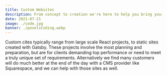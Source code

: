 ```yaml
---
title: Custom Websites
description: From concept to creation we're here to help you bring your ideas to life. Projects can range from working on existings projects, or starting something new with clean wireframes and a UI/UX spec.
date: 2021-07-21
image: ./code.jpg
banner: ./pexelsCoding.webp
---
```


Custom cites typically range from large scale React projects, to static sites created with Gatsby. These projects involve the most planning and preparation, but are for clients demanding top performance or need to meet a truly unique set of requirements. Alternatively we find many customers will do much better at the end of the day with a CMS provider like Squarespace, and we can help with those sites as well.
